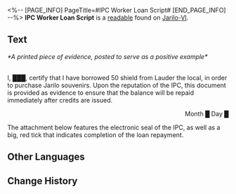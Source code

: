 <%-- [PAGE_INFO]
PageTitle=#IPC Worker Loan Script#
[END_PAGE_INFO] --%>
{{Readable Infobox
|id           = 250
|partIds      = 190499
|title        = 
|image        = Item Jarilo-VI Readable.png
|world        = Jarilo-VI
|parts        = 1
|author       = <!--to be added-->
|description  = The printout of the loan taken by the IPC worker from the locals. It is posted as a positive example.
|part1        = IPC Worker Loan Script
|source1      = {{cx|Source missing}}
|characters   = 
|factions     = 
}}
'''IPC Worker Loan Script''' is a [[readable]] found on [[Jarilo-VI]].
<!--
==Location==
{{Map Embed|<map name>|<marker id>}}
-->
==Text==
''*A printed piece of evidence, posted to serve as a positive example*''

{{Size|+5|<div align="center">Loan Receipt</div>}}<br />I, ███, certify that I have borrowed 50 shield from Lauder the local, in order to purchase Jarilo souvenirs. Upon the reputation of the IPC, this document is provided as evidence to ensure that the balance will be repaid immediately after credits are issued.<br /><div align="right">Month █ Day █</div>

The attachment below features the electronic seal of the IPC, as well as a big, red tick that indicates completion of the loan repayment.

<!--
==Trivia==
* 
-->
==Other Languages==
{{Other Languages
|en   = IPC Worker Loan Script
|zhs  = 公司员工借条
|zht  = 公司員工借據
|ja   = カンパニー社員の借用書
|ko   = 컴퍼니 직원 차용증
|es   = Recibo de préstamo de un empleado de la Corporación
|fr   = Copie du prêt d'un employé de la CPI
|ru   = Долговая расписка сотрудника КММ
|th   = เอกสารการยืมเงินของเจ้าหน้าที่องค์กร
|vi   = Giấy Nợ Của Nhân Viên IPC
|de   = Quittung für Darlehen eines IFK-Mitarbeiters
|id   = Surat Utang Pekerja IPC
|pt   = Roteiro de Empréstimo do Funcionário da CPI
}}

==Change History==
{{Change History|1.4}}